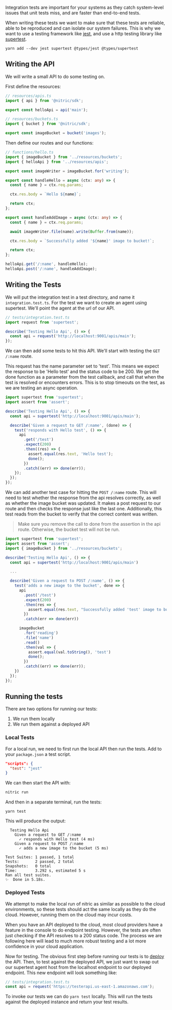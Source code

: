 Integration tests are important for your systems as they catch system-level issues that unit tests miss, and are faster than end-to-end tests.

When writing these tests we want to make sure that these tests are reliable, able to be reproduced and can isolate our system failures. This is why we want to use a testing framework like [jest](https://jestjs.io/), and use a http testing library like [supertest](https://github.com/visionmedia/supertest).

```
yarn add --dev jest supertest @types/jest @types/supertest
```

## Writing the API

We will write a small API to do some testing on.

First define the resources:

```ts
// resources/apis.ts
import { api } from '@nitric/sdk';

export const helloApi = api('main');
```

```ts
// resources/buckets.ts
import { bucket } from '@nitric/sdk';

export const imageBucket = bucket('images');
```

Then define our routes and our functions:

```ts
// functions/hello.ts
import { imageBucket } from '../resources/buckets';
import { helloApi } from '../resources/apis';

export const imageWriter = imageBucket.for('writing');

export const handleHello = async (ctx: any) => {
  const { name } = ctx.req.params;

  ctx.res.body = `Hello ${name}`;

  return ctx;
};

export const handleAddImage = async (ctx: any) => {
  const { name } = ctx.req.params;

  await imageWriter.file(name).write(Buffer.from(name));

  ctx.res.body = `Successfully added '${name}' image to bucket!`;

  return ctx;
};

helloApi.get('/:name', handleHello);
helloApi.post('/:name', handleAddImage);
```

## Writing the Tests

We will put the integration test in a test directory, and name it `integration.test.ts`. For the test we want to create an agent using supertest. We'll point the agent at the url of our API.

```ts
// tests/integration.test.ts
import request from 'supertest';

describe('Testing Hello Api', () => {
  const api = request('http://localhost:9001/apis/main');
});
```

We can then add some tests to hit this API. We'll start with testing the `GET /:name` route.

This request has the name parameter set to 'test'. This means we expect the response to be 'Hello test' and the status code to be 200. We get the done function as a parameter from the test callback, and call that when the test is resolved or encounters errors. This is to stop timeouts on the test, as we are testing an async operation.

```ts
import supertest from 'supertest';
import assert from 'assert';

describe('Testing Hello Api', () => {
  const api = supertest('http://localhost:9001/apis/main');

  describe('Given a request to GET /:name', (done) => {
    test('responds with Hello test', () => {
      api
        .get('/test')
        .expect(200)
        .then((res) => {
          assert.equal(res.text, 'Hello test');
          done();
        })
        .catch((err) => done(err));
    });
  });
});
```

We can add another test case for hitting the `POST /:name` route. This will need to test whether the response from the api resolves correctly, as well as whether the image bucket was updated. It makes a post request to our route and then checks the response just like the last one. Additionally, this test reads from the bucket to verify that the correct content was written.

> Make sure you remove the call to done from the assertion in the api route. Otherwise, the bucket test will not be run.

```ts
import supertest from 'supertest';
import assert from 'assert';
import { imageBucket } from '../resources/buckets';

describe('Testing Hello Api', () => {
  const api = supertest('http://localhost:9001/apis/main')

  ...

  describe('Given a request to POST /:name', () => {
    test('adds a new image to the bucket', done => {
      api
        .post('/test')
        .expect(200)
        .then(res => {
          assert.equal(res.text, "Successfully added 'test' image to bucket!")
        })
        .catch(err => done(err))

      imageBucket
        .for('reading')
        .file('name')
        .read()
        .then(val => {
          assert.equal(val.toString(), 'test')
          done();
        })
        .catch((err) => done(err));
    })
  });
});
```

## Running the tests

There are two options for running our tests:

1. We run them locally
2. We run them against a deployed API

### Local Tests

For a local run, we need to first run the local API then run the tests. Add to your `package.json` a test script.

```json
"scripts": {
  "test": "jest"
}
```

We can then start the API with:

```bash
nitric run
```

And then in a separate terminal, run the tests:

```
yarn test
```

This will produce the output:

```
  Testing Hello Api
    Given a request to GET /:name
      ✓ responds with Hello test (4 ms)
    Given a request to POST /:name
      ✓ adds a new image to the bucket (5 ms)

Test Suites: 1 passed, 1 total
Tests:       2 passed, 2 total
Snapshots:   0 total
Time:        3.292 s, estimated 5 s
Ran all test suites.
✨  Done in 5.18s.
```

### Deployed Tests

We attempt to make the local run of nitric as similar as possible to the cloud environments, so these tests should act the same locally as they do the cloud. However, running them on the cloud may incur costs.

When you have an API deployed to the cloud, most cloud providers have a feature in the console to do endpoint testing. However, the tests are often just checking if the API resolves to a 200 status code. The process we are following here will lead to much more robust testing and a lot more confidence in your cloud application.

Now for testing. The obvious first step before running our tests is to [deploy](https://nitric.io/docs/getting-started#deploying-the-app) the API. Then, to test against the deployed API, we just want to swap out our supertest agent host from the localhost endpoint to our deployed endpoint. This new endpoint will look something like:

```ts
// tests/integration.test.ts
const api = request('https://testerapi.us-east-1.amazonaws.com');
```

To invoke our tests we can do `yarn test` locally. This will run the tests against the deployed instance and return your test results.
